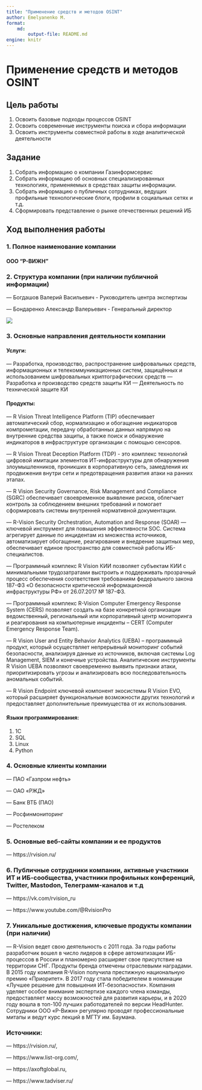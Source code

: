 ---
title: "Применение средств и методов OSINT"
author: Emelyanenko M.
format: 
    md:
        output-file: README.md
engine: knitr
---

# Применение средств и методов OSINT

## Цель работы

1.  Освоить базовые подходы процессов OSINT
2.  Освоить современные инструменты поиска и сбора информации
3.  Освоить инструменты совместной работы в ходе аналитической деятельности

## Задание

1.  Собрать информацию о компании Газинформcервис
2.  Собрать информацию об основных специализированных технологиях, применяемых в средствах защиты информации.
3.  Собрать информацию о публичных сотрудниках, ведущих профильные технологические блоги, профили в социальных сетях и т.д.
4.  Сформировать представление о рынке отечественных решений ИБ

## Ход выполнения работы

### 1. Полное наименование компании

#### ООО "Р-ВИЖН"

### 2. Структура компании (при наличии публичной информации)

--- Богдашов Валерий Васильевич - Руководитель центра экспертизы

--- Бондаренко Александр Валерьевич - Генеральный директор

![](images/image-34775773.png)

### 3. Основные направления деятельности компании

#### Услуги:

--- Разработка, производство, распространение шифровальных средств, информационных и телекоммуникационных систем, защищённых и использованием шифровальных криптографических средств --- Разработка и производство средств защиты КИ --- Деятельность по технической защите КИ

#### Продукты:

--- R Vision Threat Intelligence Platform (TIP) обеспечивает автоматический сбор, нормализацию и обогащение индикаторов компрометации, передачу обработанных данных напрямую на внутренние средства защиты, а также поиск и обнаружение индикаторов в инфраструктуре организации с помощью сенсоров.

--- R Vision Threat Deception Platform (TDP) - это комплекс технологий цифровой имитации элементов ИТ-инфраструктуры для обнаружения злоумышленников, проникших в корпоративную сеть, замедления их продвижения внутри сети и предотвращения развития атаки на ранних этапах.

--- R Vision Security Governance, Risk Management and Compliance (SGRC) обеспечивает своевременное выявление рисков, облегчает контроль за соблюдением внешних требований и помогает сформировать системы внутренней нормативной документации.

--- R-Vision Security Orchestration, Automation and Response (SOAR) --- ключевой инструмент для повышения эффективности SOC. Система агрегирует данные по инцидентам из множества источников, автоматизирует обогащение, реагирование и внедрение защитных мер, обеспечивает единое пространство для совместной работы ИБ-специалистов.

--- Программный комплекс R Vision КИИ позволяет субъектам КИИ с минимальными трудозатратами выстроить и поддерживать прозрачный процесс обеспечения соответствия требованиям федерального закона 187-ФЗ «О безопасности критической информационной инфраструктуры РФ» от 26.07.2017 № 187-ФЗ.

--- Программный комплекс R-Vision Computer Emergency Response System (CERS) позволяет создать на базе конкретной организации ведомственный, региональный или корпоративный центр мониторинга и реагирования на компьютерные инциденты -- CERT (Computer Emergency Response Team).

--- R Vision User and Entity Behavior Analytics (UEBA) -- программный продукт, который осуществляет непрерывный мониторинг событий безопасности, анализируя данные из источников, включая системы Log Management, SIEM и конечные устройства. Аналитические инструменты R Vision UEBA позволяют своевременно выявить признаки атаки, приоритизировать угрозы и анализировать всю последовательность аномальных событий.

--- R Vision Endpoint ключевой компонент экосистемы R Vision EVO, который расширяет функциональные возможности других технологий и предоставляет дополнительные преимущества от их использования.

#### Языки программирования:

1.  1C
2.  SQL
3.  Linux
4.  Python

### 4. Основные клиенты компании

--- ПАО «Газпром нефть»

--- ОАО «РЖД»

--- Банк ВТБ (ПАО)

--- Росфинмониторинг

--- Ростелеком

### 5. Основные веб-сайты компании и ее продуктов

--- https://rvision.ru/

### 6. Публичные сотрудники компании, активные участники ИТ и ИБ-сообщества, участники профильных конференций, Twitter, Mastodon, Телеграмм-каналов и т.д

--- https://vk.com/rvision_ru

--- https://www.youtube.com/@RvisionPro

### 7. Уникальные достижения, ключевые продукты компании (при наличии)

--- R-Vision ведет свою деятельность с 2011 года. За годы работы разработчик вошел в число лидеров в сфере автоматизации ИБ-процессов в России и планомерно расширяет свое присутствие на территории СНГ. Продукты бренда отмечены отраслевыми наградами. В 2015 году компания R-Vision получила престижную национальную премию «Приоритет». В 2017 году стала победителем в номинации «Лучшее решение для повышения ИТ-безопасности». Компания уделяет особое внимание экспертизе каждого члена команды, предоставляет массу возможностей для развития карьеры, и в 2020 году вошла в топ-100 лучших работодателей по версии HeadHunter. Сотрудники ООО «Р-Вижн» регулярно проводят профессиональные митапы и ведут курс лекций в МГТУ им. Баумана.

### Источники:

--- https://rvision.ru/,

--- https://www.list-org.com/,

--- https://axoftglobal.ru,

--- https://www.tadviser.ru/
